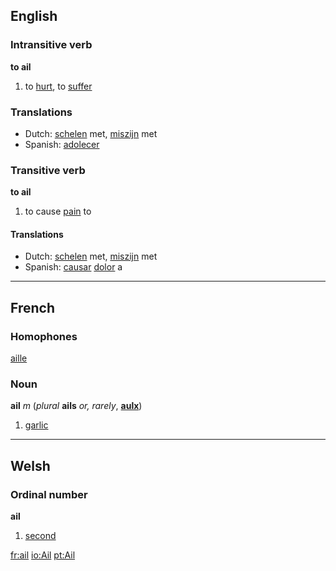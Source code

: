 ==English==
===Intransitive verb===
'''to ail'''

#to [[hurt]], to [[suffer]]

===Translations===
*Dutch: [[schelen]] met, [[miszijn]] met
*Spanish: [[adolecer]]

===Transitive verb===
'''to ail'''

#to cause [[pain]] to

====Translations====
*Dutch: [[schelen]] met, [[miszijn]] met
*Spanish: [[causar]] [[dolor]] a

----
==French==
===Homophones===
[[aille]]
===Noun===

'''ail''' ''m'' (''plural'' '''ails''' ''or, rarely'', '''[[aulx]]''')
#[[garlic]]

----

==Welsh==
===Ordinal number===
'''ail'''

#[[second]]

[[fr:ail]]
[[io:Ail]]
[[pt:Ail]]